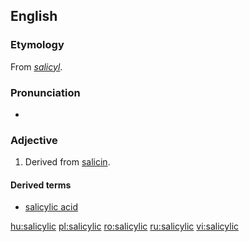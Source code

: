 ==English==

===Etymology===
From ''[[salicyl]]''.

===Pronunciation===
* {{IPA|/sælɪˈsɪlɪk/}}

===Adjective===
{{en-adj}}

# Derived from [[salicin]].

====Derived terms====
* [[salicylic acid]]

[[hu:salicylic]]
[[pl:salicylic]]
[[ro:salicylic]]
[[ru:salicylic]]
[[vi:salicylic]]